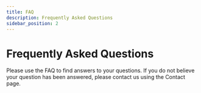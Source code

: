 ```yaml
---
title: FAQ
description: Frequently Asked Questions
sidebar_position: 2
---
```


# Frequently Asked Questions

Please use the FAQ to find answers to your questions. If you do not believe your question has been answered, please contact us using the Contact page.


<DocCardList />
